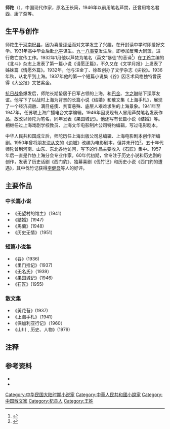 '''师陀'''（{{bd|1910年|3月10日|1988年|10月7日}}），中国现代作家，原名王长简，1946年以前用笔名芦焚，还曾用笔名君西，康了斋等。

==生平与创作==
师陀生于[[河南|河南]][[杞县|杞县]]，因为喜爱[[评话|评话]]而对文学发生了兴趣，在开封读中学时即爱好文学。1931年高中毕业后赴[[北平|北平]]谋生。[[九一八事变|九一八事变]]发生后，即参加反帝大同盟，进行救亡宣传工作。1932年1月他以芦焚为笔名（英文“暴徒”的音译<ref>{{cite book|title=师陀全集第八卷，一九八○年十二月三日致刘增杰信|publisher=河南大学出版社|year=2004年|pages=6-8}}</ref>）在[[丁玲|丁玲]]主编的《北斗》杂志上发表了第一篇小说《请愿正篇》，不久又在《文学月报》上发表了姊妹篇《情愿外篇》。1932年，他与汪金丁、徐盈创办了文学杂志《尖锐》。1936年秋，从北平到上海。1937年他的第一个短篇小说集《谷》因艺术风格独特曾获得《大公报》文艺奖金。

[[抗日战争|抗日战争]]爆发后，师陀长期蛰居于日军占领的上海，和[[巴金|巴金]]、[[卞之琳|卞之琳]]结下深厚友谊。他写下了以战时上海为背景的长篇小说《结婚》和散文集《上海手札》，展现了一个经济凋敝、满目疮痍、贫富悬殊、底层人艰难求生的上海景象。1941年至1947年，任苏联上海广播电台文学编辑。1946年因发现有人冒用芦焚笔名发表作品，故改以师陀为笔名，同年发表《果园城记》。他还写有长篇小说《结婚》等。相继任过上海戏剧学校教员、上海文华电影制片公司特约编辑，写过电影剧本。

中华人民共和国成立后，师陀历任上海出版公司总编辑、上海电影剧本创作所编剧。1950年曾将朋友[[沈从文|沈从文]]的《[[边城_(小说)|边城]]》改编为电影剧本，但并未开拍<ref>{{cite web|title=沈从文、师陀与电影《边城》|url=http://www.gmw.cn/01ds/2008-07/23/content_809048.htm|accessdate=2013-12-14|archive-date=2017-06-18|archive-url=https://web.archive.org/web/20170618212024/http://www.gmw.cn/01ds/2008-07/23/content_809048.htm|dead-url=no}}</ref>。五十年代师陀曾到河南、山东、东北各地访问，写下的作品主要收入《石匠》集中。1957年后一直是作协上海分会专业作家。60年代初期，曾专注于历史小说和历史剧的创作，发表了历史话剧《西门豹》、独幕喜剧《伐竹记》和历史小说《西门豹的遭遇》，其中伐竹记获得[[李健吾|李健吾]]等人的好评。

==主要作品==
===中长篇小说===
*《无望村的馆主》（1941）
*《結婚》(1947)
*《馬蘭》(1948)
*《历史无情》（1951）

===短篇小说集===
*《谷》(1936)
*《里门拾记》(1937)
*《无名氏》（1939）
*《果园城记》(1946)
*《石匠》(1955)

===散文集===
*《黃花苔》(1937)
*《上海手札》（1941）
*《保加利亚行记》（1960）
*《山川﹑历史、人物》(1979)

== 注释 ==

{{Reflist}}

==参考资料==

*{{cite book|title=中国大百科全书（第一版），中国文学卷，师陀条目|publisher=中国大百科全书出版社}}
*{{cite book|author=刘增杰 编|title=师陀研究资料|publisher=知识产权出版社|year=2010年}}

[[Category:中华民国大陆时期小说家|Category:中华民国大陆时期小说家]]
[[Category:中華人民共和國小說家|Category:中華人民共和國小說家]]
[[Category:中国散文家|Category:中国散文家]]
[[Category:杞县人|Category:杞县人]]
[[Category:王姓|Category:王姓]]